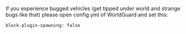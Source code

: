 
If you experience bugged vehicles \(get tipped under world and strange bugs like that\) please open config.yml of WorldGuard and set this:

```text
block-plugin-spawning: false
```